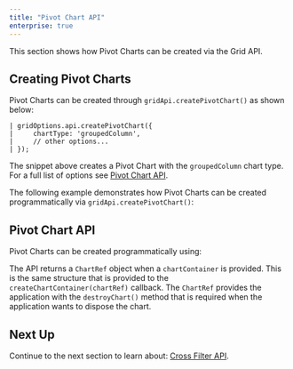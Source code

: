 ```yaml
---
title: "Pivot Chart API"
enterprise: true
---
```


This section shows how Pivot Charts can be created via the Grid API.

## Creating Pivot Charts

Pivot Charts can be created through `gridApi.createPivotChart()` as shown below:

```
| gridOptions.api.createPivotChart({
|     chartType: 'groupedColumn',
|     // other options...
| });
```

The snippet above creates a Pivot Chart with the `groupedColumn` chart type. For a full list of options see [Pivot Chart API](/integrated-charts-api-pivot-chart/#pivot-chart-api).

The following example demonstrates how Pivot Charts can be created programmatically via `gridApi.createPivotChart()`:  

<GridExampleRunner title='Pivot Chart' name='pivot-chart-api' type='generated' options='{ "enterprise": true, "modules": ["clientside", "menu", "rowgrouping", "charts"], "exampleHeight": 900, "myGridReference": 1 }'></GridExampleRunner>

## Pivot Chart API

Pivot Charts can be created programmatically using:

<api-documentation source='grid-api/api.json' section='charts' names='["createPivotChart"]'></api-documentation>

<interface-documentation interfaceName='CreatePivotChartParams' overrideSrc='integrated-charts-api-pivot-chart/resources/chart-api.json' ></interface-documentation>

The API returns a `ChartRef` object when a `chartContainer` is provided. This is the same structure
that is provided to the `createChartContainer(chartRef)` callback. The `ChartRef` provides the application
with the `destroyChart()` method that is required when the application wants to dispose the chart.

## Next Up

Continue to the next section to learn about: [Cross Filter API](/integrated-charts-api-cross-filter-chart/).


